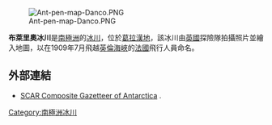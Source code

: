 [[Image:Ant-pen-map-Danco.PNG|thumb]]

{{Coord|64|25|S|61|10|W|source:GNIS|display=title}}

'''布萊里奧冰川'''是[[南極洲|南極洲]]的[[冰川|冰川]]，位於[[葛拉漢地|葛拉漢地]]，該冰川由[[英國|英國]]探險隊拍攝照片並繪入地圖，以在1909年7月飛越[[英倫海峽|英倫海峽]]的[[法國|法國]]飛行人員命名。

==外部連結==
* [http://data.aad.gov.au/aadc/gaz/scar/ SCAR Composite Gazetteer of Antarctica] {{WebCite|url=https://www.webcitation.org/5ug2CfC7m?url=http://data.aad.gov.au/aadc/gaz/scar/ |date=20101202140255 |dateformat=iso }}.

{{DEFAULTSORT:Blériot Glacier}}
[[Category:南極洲冰川|Category:南極洲冰川]]


{{DancoCoast-geo-stub}}